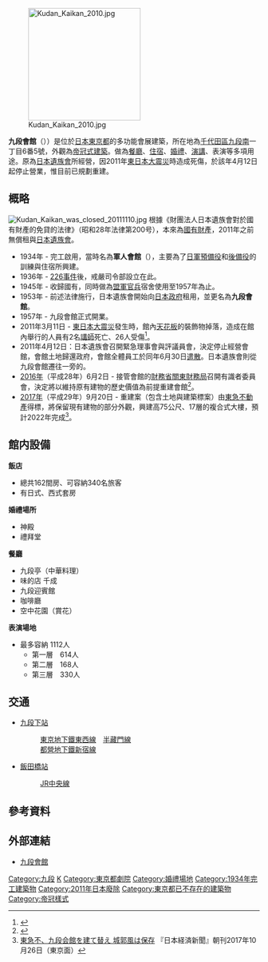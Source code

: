 {{coord|35|41|39.99|N|139|45|4.44|E|display=title}}
[[File:Kudan_Kaikan_2010.jpg|225px]]

'''九段會館'''（{{jpn|j=九段会館|hg=くだんかいかん|rm=Kudan kaikan|f=y}}））是位於[[日本|日本]][[東京都|東京都]]的多功能會展建築，所在地為[[千代田區|千代田區]][[九段南|九段南]]一丁目6番5號，外觀為[[帝冠式建築|帝冠式建築]]。做為[[餐廳|餐廳]]、[[住宿|住宿]]、[[婚禮|婚禮]]、[[演講|演講]]、表演等多項用途。原為[[日本遺族會|日本遺族會]]所經營，因2011年[[東日本大震災|東日本大震災]]時造成死傷，於該年4月12日起停止營業，惟目前已規劃重建。

==概略==
[[File:Kudan_Kaikan_was_closed_20111110.jpg|thumb]]
根據《財團法人日本遺族會對於國有財產的免貸的法律》（昭和28年法律第200号），本來為[[國有財產|國有財產]]，2011年之前無償租與[[日本遺族會|日本遺族會]]。

* 1934年 - 完工啟用，當時名為'''軍人會館'''（{{jp|j=軍人会館|hg=ぐんじんかいかん|rm=Gunjin kaikan}}），主要為了[[日軍|日軍]][[預備役|預備役]]和[[後備役|後備役]]的訓練與住宿所興建。
* 1936年 - [[226事件|226事件]]後，戒嚴司令部設立在此。
* 1945年 - 收歸國有，同時做為[[盟軍最高司令官總司令部|盟軍官兵]]宿舍使用至1957年為止。
* 1953年 - 前述法律施行，日本遺族會開始向[[日本政府|日本政府]]租用，並更名為'''九段會館'''。
* 1957年 - 九段會館正式開業。
* 2011年3月11日 - [[東日本大震災|東日本大震災]]發生時，館內[[天花板|天花板]]的裝飾物掉落，造成在館內舉行{{link-ja|畢業典禮|卒業式}}的{{link-ja|東京觀光專門學校|東京観光専門学校}}人員有2名[[講師|講師]]死亡、26人受傷<ref>{{Cite news|url=http://www.tokyo-np.co.jp/article/feature/tohokujisin/list/CK2011031202100022.html|title=【東日本大震災】首都圏 恐怖覆う 九段会館天井崩落29人死傷|newspaper=[[東京新聞|東京新聞]]|date=2011-03-12|accessdate=2017-01-09|deadurl=yes|archiveurl=https://web.archive.org/web/20170109185558/http://www.tokyo-np.co.jp/article/feature/tohokujisin/list/CK2011031202100022.html|archivedate=2017-01-09}}</ref>。
* 2011年4月12日：日本遺族會召開緊急理事會與評議員會，決定停止經營會館，會館土地歸還政府，會館全體員工於同年6月30日[[遣散|遣散]]。日本遺族會則從九段會館遷往一旁的{{link-ja|千代田會館|千代田会館}}。
* [[2016年|2016年]]（平成28年）6月2日 - 接管會館的[[財務省|財務省]][[關東財務局|關東財務局]]召開有識者委員會，決定將以維持原有建物的歷史價值為前提重建會館<ref>{{Cite web |url=http://kantou.mof.go.jp/kokuyuuti/kudan.htm |title=「九段会館の保存・活用方針について」（関東財務局ホームページ） |access-date=2018-01-25 |archive-url=https://web.archive.org/web/20171029175012/http://kantou.mof.go.jp/kokuyuuti/kudan.htm |archive-date=2017-10-29 |dead-url=yes }}</ref>。
* [[2017年|2017年]]（平成29年）9月20日 - 重建案（包含土地與建築標案）由[[東急不動產|東急不動產]]得標，將保留現有建物的部分外觀，興建高75公尺、17層的複合式大樓，預計2022年完成<ref>[https://www.nikkei.com/article/DGXMZO22682380V21C17A0L83000/ 東急不、九段会館を建て替え 城郭風は保存] {{Wayback|url=https://www.nikkei.com/article/DGXMZO22682380V21C17A0L83000/ |date=20180226103239 }}『日本経済新聞』朝刊2017年10月26日（東京面）</ref>。

==館内設備==
'''飯店'''
*總共162間房、可容納340名旅客 
*有日式、西式套房 
'''婚禮場所'''
*神殿 
*禮拜堂
'''餐廳'''
*九段亭（中華料理）
*味的店 千成
*九段迎賓館
*咖啡廳
*空中花園（賞花）
'''表演場地'''
*最多容納 1112人 
**第一層　614人 
**第二層　168人 
**第三層　330人

== 交通 ==
*[[九段下站|九段下站]]
*:[[東京地下鐵|東京地下鐵]][[東京地下鐵東西線|東西線]]　[[東京地下鐵半藏門線|半藏門線]]
*:[[都營地下鐵|都營地下鐵]][[都營地下鐵新宿線|新宿線]]
*[[飯田橋站|飯田橋站]]
*:[[東日本旅客鐵道|JR]][[中央、總武緩行線|中央線]]

==參考資料==
{{reflist}}

==外部連結==
{{Commonscat|Kudan Kaikan}}
* [https://web.archive.org/web/20090129171545/http://kudankaikan.or.jp/ 九段會館]

{{DEFAULTSORT:Kudan Kaikan}}
[[Category:九段|Category:九段]]
[[Category:東京都旅館|K]]
[[Category:東京都劇院|Category:東京都劇院]]
[[Category:婚禮場地|Category:婚禮場地]]
[[Category:1934年完工建築物|Category:1934年完工建築物]]
[[Category:2011年日本廢除|Category:2011年日本廢除]]
[[Category:東京都已不存在的建築物|Category:東京都已不存在的建築物]]
[[Category:帝冠樣式|Category:帝冠樣式]]